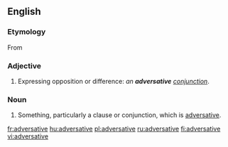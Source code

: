 ==English==

===Etymology===
From {{etyl|la|en}} {{term|adversativus|of conjunctions, expressing opposition}}

===Adjective===
{{en-adj|-}}

# {{linguistics}} Expressing opposition or difference: ''an '''adversative''' [[conjunction]]''.

===Noun===
{{en-noun}}

# {{rare|dated}}  Something, particularly a clause or conjunction, which is [[#Adjective|adversative]].

[[fr:adversative]]
[[hu:adversative]]
[[pl:adversative]]
[[ru:adversative]]
[[fi:adversative]]
[[vi:adversative]]